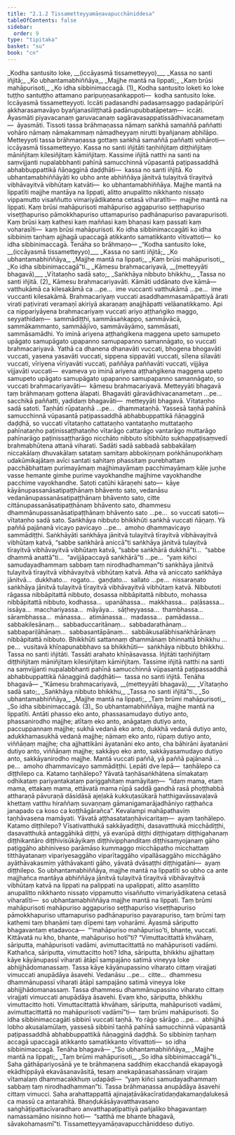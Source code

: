 ```yaml
---
title: "2.1.2 Tissametteyyamāṇavapucchāniddesa"
tableOfContents: false
sidebar:
  order: 9
type: "tipitaka"
basket: "su"
book: "cn"
---
```



<DynamicBreadcrumb />

<Division number="9" book="cn">

<Paragraph number="264" type="verses" book="cn">
_<Emphasis>Kodha santusito loke, __(iccāyasmā tissametteyyo)__</Emphasis>_  
_<Emphasis>Kassa no santi iñjitā;</Emphasis>_  
_<Emphasis>Ko ubhantamabhiññāya,</Emphasis>_  
_<Emphasis>Majjhe mantā na lippati;</Emphasis>_  
_<Emphasis>Kaṃ brūsi mahāpurisoti,</Emphasis>_  
_<Emphasis>Ko idha sibbinimaccagā.</Emphasis> (1)_  

</Paragraph>

<Paragraph number="265" book="cn">
<Emphasis>Kodha santusito loke</Emphasis>ti ko loke tuṭṭho santuṭṭho attamano paripuṇṇasaṅkappoti—  kodha santusito loke.
</Paragraph>

<Paragraph number="266" book="cn">
<Emphasis>Iccāyasmā tissametteyyo</Emphasis>ti. <Emphasis>Iccā</Emphasis>ti padasandhi padasaṃsaggo padapāripūrī akkharasamavāyo byañjanasiliṭṭhatā padānupubbatāpetaṃ—  iccāti. <Emphasis>Āyasmā</Emphasis>ti piyavacanaṃ garuvacanaṃ sagāravasappatissādhivacanametaṃ—  āyasmāti. <Emphasis>Tisso</Emphasis>ti tassa brāhmaṇassa nāmaṃ saṅkhā samaññā paññatti vohāro nāmaṃ nāmakammaṃ nāmadheyyaṃ nirutti byañjanaṃ abhilāpo. <Emphasis>Metteyyo</Emphasis>ti tassa brāhmaṇassa gottaṃ saṅkhā samaññā paññatti vohāroti—  iccāyasmā tissametteyyo.
</Paragraph>

<Paragraph number="267" book="cn">
<Emphasis>Kassa no santi iñjitā</Emphasis>ti taṇhiñjitaṃ diṭṭhiñjitaṃ māniñjitaṃ kilesiñjitaṃ kāmiñjitaṃ. Kassime iñjitā natthi na santi na saṃvijjanti nupalabbhanti pahīnā samucchinnā vūpasantā paṭipassaddhā abhabbuppattikā ñāṇagginā daḍḍhāti—  kassa no santi iñjitā.
</Paragraph>

<Paragraph number="268" book="cn">
<Emphasis>Ko ubhantamabhiññāyā</Emphasis>ti ko ubho ante abhiññāya jānitvā tulayitvā tīrayitvā vibhāvayitvā vibhūtaṃ katvāti—  ko ubhantamabhiññāya.
</Paragraph>

<Paragraph number="269" book="cn">
<Emphasis>Majjhe mantā na lippatī</Emphasis>ti majjhe mantāya na lippati, alitto anupalitto nikkhanto nissaṭo vippamutto visaññutto vimariyādikatena cetasā viharatīti—  majjhe mantā na lippati.
</Paragraph>

<Paragraph number="270" book="cn">
<Emphasis>Kaṃ brūsi mahāpuriso</Emphasis>ti mahāpuriso aggapuriso seṭṭhapuriso viseṭṭhapuriso pāmokkhapuriso uttamapuriso padhānapuriso pavarapurisoti. Kaṃ brūsi kaṃ kathesi kaṃ maññasi kaṃ bhaṇasi kaṃ passati kaṃ voharasīti—  kaṃ brūsi mahāpurisoti.
</Paragraph>

<Paragraph number="271" book="cn">
<Emphasis>Ko idha sibbinimaccagā</Emphasis>ti ko idha sibbiniṃ taṇhaṃ ajjhagā upaccagā atikkanto samatikkanto vītivattoti—  ko idha sibbinimaccagā. Tenāha so brāhmaṇo—
</Paragraph>

<Paragraph number="272" type="verses" book="cn">
_“Kodha santusito loke, __(iccāyasmā tissametteyyo)___  
_Kassa no santi iñjitā;_  
_Ko ubhantamabhiññāya,_  
_Majjhe mantā na lippati;_  
_Kaṃ brūsi mahāpurisoti,_  
_Ko idha sibbinimaccagā”ti._  

</Paragraph>

</Division>
<Division number="10" book="cn">

<Paragraph number="273" type="verses" book="cn">
_<Emphasis>Kāmesu brahmacariyavā, __(metteyyāti bhagavā)__</Emphasis>_  
_<Emphasis>Vītataṇho sadā sato;</Emphasis>_  
_<Emphasis>Saṅkhāya nibbuto bhikkhu,</Emphasis>_  
_<Emphasis>Tassa no santi iñjitā.</Emphasis> (2)_  

</Paragraph>

<Paragraph number="274" book="cn">
<Emphasis>Kāmesu brahmacariyavā</Emphasis>ti. <Emphasis>Kāmā</Emphasis>ti uddānato dve kāmā—  vatthukāmā ca kilesakāmā ca …pe…  ime vuccanti vatthukāmā …pe…  ime vuccanti kilesakāmā. <Emphasis>Brahmacariyaṃ</Emphasis> vuccati asaddhammasamāpattiyā ārati virati paṭivirati veramaṇī akiriyā akaraṇaṃ anajjhāpatti velāanatikkamo. Api ca nippariyāyena brahmacariyaṃ vuccati ariyo aṭṭhaṅgiko maggo, seyyathidaṃ—  sammādiṭṭhi, sammāsaṅkappo, sammāvācā, sammākammanto, sammāājīvo, sammāvāyāmo, sammāsati, sammāsamādhi. Yo iminā ariyena aṭṭhaṅgikena maggena upeto samupeto upāgato samupāgato upapanno samupapanno samannāgato, so vuccati brahmacariyavā. Yathā ca dhanena dhanavāti vuccati, bhogena bhogavāti vuccati, yasena yasavāti vuccati, sippena sippavāti vuccati, sīlena sīlavāti vuccati, vīriyena vīriyavāti vuccati, paññāya paññavāti vuccati, vijjāya vijjavāti vuccati—  evameva yo iminā ariyena aṭṭhaṅgikena maggena upeto samupeto upāgato samupāgato upapanno samupapanno samannāgato, so vuccati brahmacariyavāti—  kāmesu brahmacariyavā.
</Paragraph>

<Paragraph number="275" book="cn">
<Emphasis>Metteyyā</Emphasis>ti bhagavā taṃ brāhmaṇaṃ gottena ālapati. <Emphasis>Bhagavā</Emphasis>ti gāravādhivacanametaṃ …pe…  sacchikā paññatti, yadidaṃ bhagavāti—  metteyyāti bhagavā.
</Paragraph>

<Paragraph number="276" book="cn">
<Emphasis>Vītataṇho sadā sato</Emphasis>ti. <Emphasis>Taṇhā</Emphasis>ti rūpataṇhā …pe…  dhammataṇhā. Yassesā taṇhā pahīnā samucchinnā vūpasantā paṭipassaddhā abhabbuppattikā ñāṇagginā daḍḍhā, so vuccati vītataṇho cattataṇho vantataṇho muttataṇho pahīnataṇho paṭinissaṭṭhataṇho vītarāgo cattarāgo vantarāgo muttarāgo pahīnarāgo paṭinissaṭṭharāgo nicchāto nibbuto sītibhūto sukhappaṭisaṃvedī brahmabhūtena attanā viharati. <Emphasis>Sadā</Emphasis>ti sadā sabbadā sabbakālaṃ niccakālaṃ dhuvakālaṃ satataṃ samitaṃ abbokiṇṇaṃ poṅkhānupoṅkhaṃ udakūmikajātaṃ avīci santati sahitaṃ phassitaṃ purebhattaṃ pacchābhattaṃ purimayāmaṃ majjhimayāmaṃ pacchimayāmaṃ kāḷe juṇhe vasse hemante gimhe purime vayokhandhe majjhime vayokhandhe pacchime vayokhandhe. <Emphasis>Sato</Emphasis>ti catūhi kāraṇehi sato—  kāye kāyānupassanāsatipaṭṭhānaṃ bhāvento sato, vedanāsu vedanānupassanāsatipaṭṭhānaṃ bhāvento sato, citte cittānupassanāsatipaṭṭhānaṃ bhāvento sato, dhammesu dhammānupassanāsatipaṭṭhānaṃ bhāvento sato …pe…  so vuccati satoti—  vītataṇho sadā sato.
</Paragraph>

<Paragraph number="277" book="cn">
<Emphasis>Saṅkhāya nibbuto bhikkhū</Emphasis>ti saṅkhā vuccati ñāṇaṃ. Yā paññā pajānanā vicayo pavicayo …pe…  amoho dhammavicayo sammādiṭṭhi. <Emphasis>Saṅkhāyā</Emphasis>ti saṅkhāya jānitvā tulayitvā tīrayitvā vibhāvayitvā vibhūtaṃ katvā, “sabbe saṅkhārā aniccā”ti saṅkhāya jānitvā tulayitvā tīrayitvā vibhāvayitvā vibhūtaṃ katvā, “sabbe saṅkhārā dukkhā”ti…  “sabbe dhammā anattā”ti…  “avijjāpaccayā saṅkhārā”ti …pe…  “yaṃ kiñci samudayadhammaṃ sabbaṃ taṃ nirodhadhamman”ti saṅkhāya jānitvā tulayitvā tīrayitvā vibhāvayitvā vibhūtaṃ katvā.
</Paragraph>

<Paragraph number="278" book="cn">
Atha vā aniccato saṅkhāya jānitvā…  dukkhato…  rogato…  gaṇḍato…  sallato …pe…  nissaraṇato saṅkhāya jānitvā tulayitvā tīrayitvā vibhāvayitvā vibhūtaṃ katvā. <Emphasis>Nibbuto</Emphasis>ti rāgassa nibbāpitattā nibbuto, dosassa nibbāpitattā nibbuto, mohassa nibbāpitattā nibbuto, kodhassa…  upanāhassa…  makkhassa…  paḷāsassa…  issāya…  macchariyassa…  māyāya…  sāṭheyyassa…  thambhassa…  sārambhassa…  mānassa…  atimānassa…  madassa…  pamādassa…  sabbakilesānaṃ…  sabbaduccaritānaṃ…  sabbadarathānaṃ…  sabbapariḷāhānaṃ…  sabbasantāpānaṃ…  sabbākusalābhisaṅkhārānaṃ nibbāpitattā nibbuto. <Emphasis>Bhikkhū</Emphasis>ti sattannaṃ dhammānaṃ bhinnattā bhikkhu …pe…  vusitavā khīṇapunabbhavo sa bhikkhūti—  saṅkhāya nibbuto bhikkhu.
</Paragraph>

<Paragraph number="279" book="cn">
<Emphasis>Tassa no santi iñjitā</Emphasis>ti. <Emphasis>Tassā</Emphasis>ti arahato khīṇāsavassa. <Emphasis>Iñjitā</Emphasis>ti taṇhiñjitaṃ diṭṭhiñjitaṃ māniñjitaṃ kilesiñjitaṃ kāmiñjitaṃ. Tassime iñjitā natthi na santi na saṃvijjanti nupalabbhanti pahīnā samucchinnā vūpasantā paṭipassaddhā abhabbuppattikā ñāṇagginā daḍḍhāti—  tassa no santi iñjitā. Tenāha bhagavā—
</Paragraph>

<Paragraph number="280" type="verses" book="cn">
_“Kāmesu brahmacariyavā, __(metteyyāti bhagavā)___  
_Vītataṇho sadā sato;_  
_Saṅkhāya nibbuto bhikkhu,_  
_Tassa no santi iñjitā”ti._  

</Paragraph>

</Division>
<Division number="11" book="cn">

<Paragraph number="281" type="verses" book="cn">
_<Emphasis>So ubhantamabhiññāya,</Emphasis>_  
_<Emphasis>Majjhe mantā na lippati;</Emphasis>_  
_<Emphasis>Taṃ brūmi mahāpurisoti,</Emphasis>_  
_<Emphasis>So idha sibbinimaccagā.</Emphasis> (3)_  

</Paragraph>

<Paragraph number="282" book="cn">
<Emphasis>So ubhantamabhiññāya, majjhe mantā na lippatī</Emphasis>ti. <Emphasis>Antā</Emphasis>ti phasso eko anto, phassasamudayo dutiyo anto, phassanirodho majjhe; atītaṃ eko anto, anāgataṃ dutiyo anto, paccuppannaṃ majjhe; sukhā vedanā eko anto, dukkhā vedanā dutiyo anto, adukkhamasukhā vedanā majjhe; nāmaṃ eko anto, rūpaṃ dutiyo anto, viññāṇaṃ majjhe; cha ajjhattikāni āyatanāni eko anto, cha bāhirāni āyatanāni dutiyo anto, viññāṇaṃ majjhe; sakkāyo eko anto, sakkāyasamudayo dutiyo anto, sakkāyanirodho majjhe. <Emphasis>Mantā</Emphasis> vuccati paññā, yā paññā pajānanā …pe…  amoho dhammavicayo sammādiṭṭhi.
</Paragraph>

<Paragraph number="283" book="cn">
<Emphasis>Lepā</Emphasis>ti dve lepā—  taṇhālepo ca diṭṭhilepo ca. Katamo taṇhālepo? Yāvatā taṇhāsaṅkhātena sīmakataṃ odhikataṃ pariyantakataṃ pariggahitaṃ mamāyitaṃ—  “idaṃ mama, etaṃ mama, ettakaṃ mama, ettāvatā mama rūpā saddā gandhā rasā phoṭṭhabbā attharaṇā pāvuraṇā dāsidāsā ajeḷakā kukkuṭasūkarā hatthigavāssavaḷavā khettaṃ vatthu hiraññaṃ suvaṇṇaṃ gāmanigamarājadhāniyo raṭṭhañca janapado ca koso ca koṭṭhāgārañca”. Kevalampi mahāpathaviṃ taṇhāvasena mamāyati. Yāvatā aṭṭhasatataṇhāvicaritaṃ—  ayaṃ taṇhālepo.
</Paragraph>

<Paragraph number="284" book="cn">
Katamo diṭṭhilepo? Vīsativatthukā sakkāyadiṭṭhi, dasavatthukā micchādiṭṭhi, dasavatthukā antaggāhikā diṭṭhi, yā evarūpā diṭṭhi diṭṭhigataṃ diṭṭhigahanaṃ diṭṭhikantāro diṭṭhivisūkāyikaṃ diṭṭhivipphanditaṃ diṭṭhisaṃyojanaṃ gāho paṭiggāho abhiniveso parāmāso kummaggo micchāpatho micchattaṃ titthāyatanaṃ vipariyesaggāho viparītaggāho vipallāsaggāho micchāgāho ayāthāvakasmiṃ yāthāvakanti gāho, yāvatā dvāsaṭṭhi diṭṭhigatāni—  ayaṃ diṭṭhilepo.
</Paragraph>

<Paragraph number="285" book="cn">
<Emphasis>So ubhantamabhiññāya, majjhe mantā na lippatī</Emphasis>ti so ubho ca ante majjhañca mantāya abhiññāya jānitvā tulayitvā tīrayitvā vibhāvayitvā vibhūtaṃ katvā na lippati na palippati na upalippati, alitto asaṃlitto anupalitto nikkhanto nissaṭo vippamutto visaññutto vimariyādikatena cetasā viharatīti—  so ubhantamabhiññāya majjhe mantā na lippati.
</Paragraph>

<Paragraph number="286" book="cn">
<Emphasis>Taṃ brūmi mahāpuriso</Emphasis>ti mahāpuriso aggapuriso seṭṭhapuriso viseṭṭhapuriso pāmokkhapuriso uttamapuriso padhānapuriso pavarapuriso, taṃ brūmi taṃ kathemi taṃ bhaṇāmi taṃ dīpemi taṃ voharāmi.
</Paragraph>

<Paragraph number="287" book="cn">
Āyasmā sāriputto bhagavantaṃ etadavoca—  “‘mahāpuriso mahāpuriso’ti, bhante, vuccati. Kittāvatā nu kho, bhante, mahāpuriso hotī”ti? “Vimuttacittattā khvāhaṃ, sāriputta, mahāpurisoti vadāmi, avimuttacittattā no mahāpurisoti vadāmi.
</Paragraph>

<Paragraph number="288" book="cn">
Kathañca, sāriputta, vimuttacitto hoti? Idha, sāriputta, bhikkhu ajjhattaṃ kāye kāyānupassī viharati ātāpī sampajāno satimā vineyya loke abhijjhādomanassaṃ. Tassa kāye kāyānupassino viharato cittaṃ virajjati vimuccati anupādāya āsavehi. Vedanāsu …pe…  citte…  dhammesu dhammānupassī viharati ātāpī sampajāno satimā vineyya loke abhijjhādomanassaṃ. Tassa dhammesu dhammānupassino viharato cittaṃ virajjati vimuccati anupādāya āsavehi. Evaṃ kho, sāriputta, bhikkhu vimuttacitto hoti. Vimuttacittattā khvāhaṃ, sāriputta, mahāpurisoti vadāmi, avimuttacittattā no mahāpurisoti vadāmī”ti—  taṃ brūmi mahāpurisoti.
</Paragraph>

<Paragraph number="289" book="cn">
<Emphasis>So idha sibbinimaccagā</Emphasis>ti sibbinī vuccati taṇhā. Yo rāgo sārāgo …pe…  abhijjhā lobho akusalamūlaṃ, yassesā sibbinī taṇhā pahīnā samucchinnā vūpasantā paṭipassaddhā abhabbuppattikā ñāṇagginā daḍḍhā. So sibbiniṃ taṇhaṃ accagā upaccagā atikkanto samatikkanto vītivattoti—  so idha sibbinimaccagā. Tenāha bhagavā—
</Paragraph>

<Paragraph number="290" type="verses" book="cn">
_“So ubhantamabhiññāya,_  
_Majjhe mantā na lippati;_  
_Taṃ brūmi mahāpurisoti,_  
_So idha sibbinimaccagā”ti._  

</Paragraph>

<Paragraph number="291" book="cn">
Saha gāthāpariyosānā ye te brāhmaṇena saddhiṃ ekacchandā ekapayogā ekādhippāyā ekavāsanavāsitā, tesaṃ anekapāṇasahassānaṃ virajaṃ vītamalaṃ dhammacakkhuṃ udapādi—  “yaṃ kiñci samudayadhammaṃ sabbaṃ taṃ nirodhadhamman”ti. Tassa brāhmaṇassa anupādāya āsavehi cittaṃ vimucci. Saha arahattappattā ajinajaṭāvākacīratidaṇḍakamaṇḍalukesā ca massū ca antarahitā. Bhaṇḍukāsāyavatthavasano saṅghāṭipattacīvaradharo anvatthapaṭipattiyā pañjaliko bhagavantaṃ namassamāno nisinno hoti—  “satthā me bhante bhagavā, sāvakohamasmī”ti.

</Paragraph>
</Division>

<Paragraph number="292" type="center" book="cn">
Tissametteyyamāṇavapucchāniddeso dutiyo.
</Paragraph>